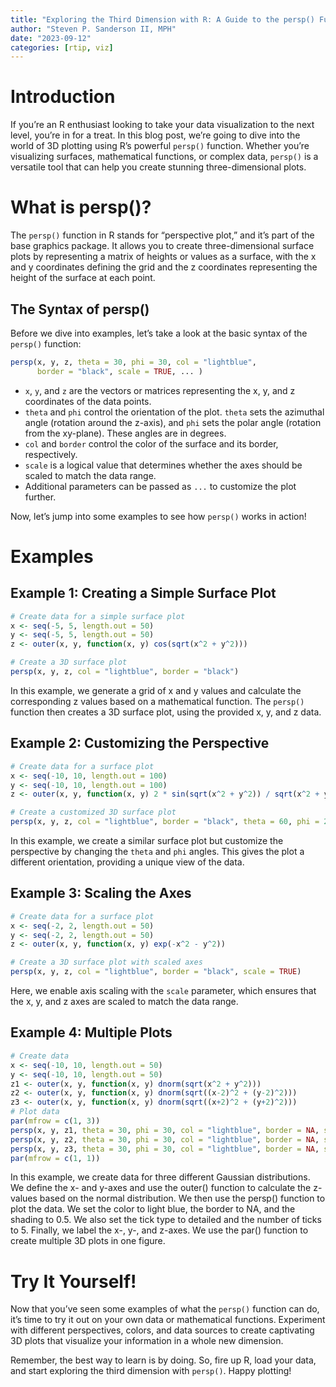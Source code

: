 ```yaml
---
title: "Exploring the Third Dimension with R: A Guide to the persp() Function"
author: "Steven P. Sanderson II, MPH"
date: "2023-09-12"
categories: [rtip, viz]
---
```


# Introduction

If you're an R enthusiast looking to take your data visualization to the next level, you're in for a treat. In this blog post, we're going to dive into the world of 3D plotting using R's powerful `persp()` function. Whether you're visualizing surfaces, mathematical functions, or complex data, `persp()` is a versatile tool that can help you create stunning three-dimensional plots.

# What is persp()?

The `persp()` function in R stands for "perspective plot," and it's part of the base graphics package. It allows you to create three-dimensional surface plots by representing a matrix of heights or values as a surface, with the x and y coordinates defining the grid and the z coordinates representing the height of the surface at each point.

## The Syntax of persp()

Before we dive into examples, let's take a look at the basic syntax of the `persp()` function:

```R
persp(x, y, z, theta = 30, phi = 30, col = "lightblue",
      border = "black", scale = TRUE, ... )
```

- `x`, `y`, and `z` are the vectors or matrices representing the x, y, and z coordinates of the data points.
- `theta` and `phi` control the orientation of the plot. `theta` sets the azimuthal angle (rotation around the z-axis), and `phi` sets the polar angle (rotation from the xy-plane). These angles are in degrees.
- `col` and `border` control the color of the surface and its border, respectively.
- `scale` is a logical value that determines whether the axes should be scaled to match the data range.
- Additional parameters can be passed as `...` to customize the plot further.

Now, let's jump into some examples to see how `persp()` works in action!

# Examples

## Example 1: Creating a Simple Surface Plot

```r
# Create data for a simple surface plot
x <- seq(-5, 5, length.out = 50)
y <- seq(-5, 5, length.out = 50)
z <- outer(x, y, function(x, y) cos(sqrt(x^2 + y^2)))

# Create a 3D surface plot
persp(x, y, z, col = "lightblue", border = "black")
```

In this example, we generate a grid of x and y values and calculate the corresponding z values based on a mathematical function. The `persp()` function then creates a 3D surface plot, using the provided x, y, and z data.

## Example 2: Customizing the Perspective

```r
# Create data for a surface plot
x <- seq(-10, 10, length.out = 100)
y <- seq(-10, 10, length.out = 100)
z <- outer(x, y, function(x, y) 2 * sin(sqrt(x^2 + y^2)) / sqrt(x^2 + y^2))

# Create a customized 3D surface plot
persp(x, y, z, col = "lightblue", border = "black", theta = 60, phi = 20)
```

In this example, we create a similar surface plot but customize the perspective by changing the `theta` and `phi` angles. This gives the plot a different orientation, providing a unique view of the data.

## Example 3: Scaling the Axes

```r
# Create data for a surface plot
x <- seq(-2, 2, length.out = 50)
y <- seq(-2, 2, length.out = 50)
z <- outer(x, y, function(x, y) exp(-x^2 - y^2))

# Create a 3D surface plot with scaled axes
persp(x, y, z, col = "lightblue", border = "black", scale = TRUE)
```

Here, we enable axis scaling with the `scale` parameter, which ensures that the x, y, and z axes are scaled to match the data range.

## Example 4: Multiple Plots

```r
# Create data
x <- seq(-10, 10, length.out = 50)
y <- seq(-10, 10, length.out = 50)
z1 <- outer(x, y, function(x, y) dnorm(sqrt(x^2 + y^2)))
z2 <- outer(x, y, function(x, y) dnorm(sqrt((x-2)^2 + (y-2)^2)))
z3 <- outer(x, y, function(x, y) dnorm(sqrt((x+2)^2 + (y+2)^2)))
# Plot data
par(mfrow = c(1, 3))
persp(x, y, z1, theta = 30, phi = 30, col = "lightblue", border = NA, shade = 0.5, ticktype = "detailed", nticks = 5, xlab = "X", ylab = "Y", zlab = "Z1")
persp(x, y, z2, theta = 30, phi = 30, col = "lightblue", border = NA, shade = 0.5, ticktype = "detailed", nticks = 5, xlab = "X", ylab = "Y", zlab = "Z2")
persp(x, y, z3, theta = 30, phi = 30, col = "lightblue", border = NA, shade = 0.5, ticktype = "detailed", nticks = 5, xlab = "X", ylab = "Y", zlab = "Z3")
par(mfrow = c(1, 1))
```

In this example, we create data for three different Gaussian distributions. We define the x- and y-axes and use the outer() function to calculate the z-values based on the normal distribution. We then use the persp() function to plot the data. We set the color to light blue, the border to NA, and the shading to 0.5. We also set the tick type to detailed and the number of ticks to 5. Finally, we label the x-, y-, and z-axes. We use the par() function to create multiple 3D plots in one figure.

# Try It Yourself!

Now that you've seen some examples of what the `persp()` function can do, it's time to try it out on your own data or mathematical functions. Experiment with different perspectives, colors, and data sources to create captivating 3D plots that visualize your information in a whole new dimension.

Remember, the best way to learn is by doing. So, fire up R, load your data, and start exploring the third dimension with `persp()`. Happy plotting!